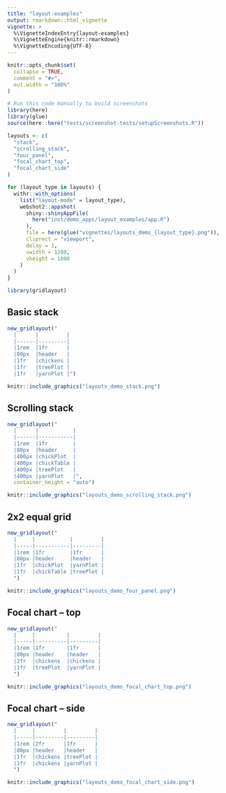 ```yaml
---
title: "layout-examples"
output: rmarkdown::html_vignette
vignette: >
  %\VignetteIndexEntry{layout-examples}
  %\VignetteEngine{knitr::rmarkdown}
  %\VignetteEncoding{UTF-8}
---
```




```r
knitr::opts_chunk$set(
  collapse = TRUE,
  comment = "#>",
  out.width = "100%"
)
```


```r
# Run this code manually to build screenshots
library(here)
library(glue)
source(here::here("tests/screenshot-tests/setupScreenshots.R"))

layouts <- c(
  "stack",
  "scrolling_stack",
  "four_panel",
  "focal_chart_top",
  "focal_chart_side"
)

for (layout_type in layouts) {
  withr::with_options(
    list("layout-mode" = layout_type),
    webshot2::appshot(
      shiny::shinyAppFile(
        here("inst/demo_apps/layout_examples/app.R")
      ),
      file = here(glue("vignettes/layouts_demo_{layout_type}.png")),
      cliprect = "viewport",
      delay = 1,
      vwidth = 1200,
      vheight = 1000
    )
  )
}

```

```r
library(gridlayout)
```


## Basic stack
```r
new_gridlayout("
  |      |         |
  |------|---------|
  |1rem  |1fr      |
  |80px  |header   |
  |1fr   |chickens |
  |1fr   |treePlot |
  |1fr   |yarnPlot |")
```

```r
knitr::include_graphics("layouts_demo_stack.png")
```



## Scrolling stack
```r
new_gridlayout("
  |      |           |
  |------|-----------|
  |1rem  |1fr        |
  |80px  |header     |
  |400px |chickPlot  |
  |400px |chickTable |
  |400px |treePlot   |
  |400px |yarnPlot   |",
  container_height = "auto")
```

```r
knitr::include_graphics("layouts_demo_scrolling_stack.png")
```


## 2x2 equal grid 
```r
new_gridlayout("
  |     |           |         |
  |-----|-----------|---------|
  |1rem |1fr        |1fr      |
  |80px |header     |header   |
  |1fr  |chickPlot  |yarnPlot |
  |1fr  |chickTable |treePlot |
  ")
```

```r
knitr::include_graphics("layouts_demo_four_panel.png")
```


## Focal chart -- top
```r
new_gridlayout("
  |     |          |         |
  |-----|----------|---------|
  |1rem |1fr       |1fr      |
  |80px |header    |header   |
  |2fr  |chickens  |chickens |
  |1fr  |treePlot  |yarnPlot |
  ")
```

```r
knitr::include_graphics("layouts_demo_focal_chart_top.png")
```


## Focal chart -- side
```r
new_gridlayout("
  |     |         |         |
  |-----|---------|---------|
  |1rem |2fr      |1fr      |
  |80px |header   |header   |
  |1fr  |chickens |treePlot |
  |1fr  |chickens |yarnPlot |
  ")
```

```r
knitr::include_graphics("layouts_demo_focal_chart_side.png")
```




